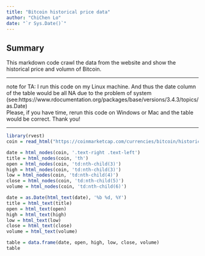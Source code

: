 ```yaml
---
title: "Bitcoin historical price data"
author: "ChiChen Lo"
date: "`r Sys.Date()`"
---
```

## Summary  
This markdown code crawl the data from the website and show the historical price and volumn of Bitcoin.

***

note for TA: I run this code on my Linux machine. And thus the date column of the table would be all NA due to the problem of system   (see:https://www.rdocumentation.org/packages/base/versions/3.4.3/topics/as.Date)    
Please, if you have time, rerun this code on Windows or Mac and the table would be correct. Thank you!

***
```r
library(rvest)
coin = read_html("https://coinmarketcap.com/currencies/bitcoin/historical-data/?start=20170101&end=20180410")

date = html_nodes(coin, '.text-right .text-left')
title = html_nodes(coin, 'th')
open = html_nodes(coin, 'td:nth-child(3)')
high = html_nodes(coin, 'td:nth-child(3)')
low = html_nodes(coin, 'td:nth-child(4)')
close = html_nodes(coin, 'td:nth-child(5)')
volume = html_nodes(coin, 'td:nth-child(6)')

date = as.Date(html_text(date), '%b %d, %Y')
title = html_text(title)
open = html_text(open)
high = html_text(high)
low = html_text(low)
close = html_text(close)
volume = html_text(volume)

table = data.frame(date, open, high, low, close, volume)
table
```